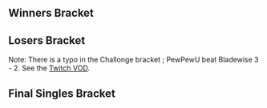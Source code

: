 {{DISPLAYTITLE:Northwest Majors VII: ''Melee'' Singles Bracket}}{{SetGame|melee}}
{{tabs static
|name1=Overview
|link1=Northwest Majors/VII/Melee
|name2=Singles Pools
|link2=Northwest Majors/VII/Melee/Singles Pools
|name3=Singles Bracket
|link3=Northwest Majors/VII/Melee/Singles Bracket
|name4=Doubles Bracket
|link4=Northwest Majors/VII/Melee/Doubles Bracket
|This=3
}}
<!-- Generated with http://tournament-nub.rhcloud.com/toliquipedia name=nwm7m1v1_2015_4_29_14_5_49 -->

==Winners Bracket==
{{64DEWBracketA
|r1m1p1=PewPewU |r1m1p1flag=us |r1m1p1score=W |r1m1win=1
|r1m1p2=Bye |r1m1p2flag= |r1m1p2score=-

|r1m2p1=Jamnt0ast |r1m2p1flag= |r1m2p1score=2 |r1m2win=1
|r1m2p2=Mayan Ryan |r1m2p2flag= |r1m2p2score=0

|r1m3p1=Ebay |r1m3p1flag=us |r1m3p1score=W |r1m3win=1
|r1m3p2=Bye |r1m3p2flag= |r1m3p2score=-

|r1m4p1=Booshk |r1m4p1flag= |r1m4p1score=0 |r1m4win=2
|r1m4p2=Pookie |r1m4p2flag= |r1m4p2score=2

|r1m5p1=Sion |r1m5p1flag=ca |r1m5p1score=W |r1m5win=1
|r1m5p2=Bye |r1m5p2flag= |r1m5p2score=-

|r1m6p1=ThePrime |r1m6p1flag=us |r1m6p1score=2 |r1m6win=1
|r1m6p2=Speake |r1m6p2flag= |r1m6p2score=0

|r1m7p1=Dr. Z |r1m7p1flag=us |r1m7p1score=W |r1m7win=1
|r1m7p2=Bye |r1m7p2flag= |r1m7p2score=-

|r1m8p1=Balloon |r1m8p1flag= |r1m8p1score=2 |r1m8win=1
|r1m8p2=Diana's Safe Landing |r1m8p2flag= |r1m8p2score=0

|r1m9p1=Silent Wolf |r1m9p1flag=us |r1m9p1score=W |r1m9win=1
|r1m9p2=Bye |r1m9p2flag= |r1m9p2score=-

|r1m10p1=Beeferpig |r1m10p1flag= |r1m10p1score=0 |r1m10win=2
|r1m10p2=Nikabod |r1m10p2flag=us |r1m10p2score=2

|r1m11p1=Chip |r1m11p1flag=us |r1m11p1score=W |r1m11win=1
|r1m11p2=Bye |r1m11p2flag= |r1m11p2score=-

|r1m12p1=Vino |r1m12p1flag=us |r1m12p1score=2 |r1m12win=1
|r1m12p2=WPHP |r1m12p2flag= |r1m12p2score=0

|r1m13p1=Chillindude |r1m13p1flag=us |r1m13p1score=W |r1m13win=1
|r1m13p2=Bye |r1m13p2flag= |r1m13p2score=-

|r1m14p1=Alphicans |r1m14p1flag=ca |r1m14p1score=2 |r1m14win=1
|r1m14p2=Keith |r1m14p2flag= |r1m14p2score=0

|r1m15p1=L |r1m15p1flag=us |r1m15p1score=W |r1m15win=1
|r1m15p2=Bye |r1m15p2flag= |r1m15p2score=-

|r1m16p1=Bird |r1m16p1flag=us |r1m16p1score=2 |r1m16win=1
|r1m16p2=ePG Chevy |r1m16p2flag= |r1m16p2score=0

|r1m17p1=SFAT |r1m17p1flag=us |r1m17p1score=W |r1m17win=1
|r1m17p2=Bye |r1m17p2flag= |r1m17p2score=-

|r1m18p1=Inkey |r1m18p1flag= |r1m18p1score=1 |r1m18win=2
|r1m18p2=Purpletuce |r1m18p2flag=us |r1m18p2score=2

|r1m19p1=CaCaw Iceman |r1m19p1flag= |r1m19p1score=W |r1m19win=1
|r1m19p2=Bye |r1m19p2flag= |r1m19p2score=-

|r1m20p1=OutTheCuts |r1m20p1flag=us |r1m20p1score=2 |r1m20win=1
|r1m20p2=Joseidon |r1m20p2flag= |r1m20p2score=0

|r1m21p1=Vish |r1m21p1flag=us |r1m21p1score=W |r1m21win=1
|r1m21p2=Bye |r1m21p2flag= |r1m21p2score=-

|r1m22p1=Oreo |r1m22p1flag= |r1m22p1score=2 |r1m22win=1
|r1m22p2=Shanks |r1m22p2flag= |r1m22p2score=0

|r1m23p1=gaR |r1m23p1flag=us |r1m23p1score=W |r1m23win=1
|r1m23p2=Bye |r1m23p2flag= |r1m23p2score=-

|r1m24p1=Wasabi |r1m24p1flag= |r1m24p1score=2 |r1m24win=1
|r1m24p2=Saggy |r1m24p2flag= |r1m24p2score=0

|r1m25p1=MacD |r1m25p1flag=us |r1m25p1score=W |r1m25win=1
|r1m25p2=Bye |r1m25p2flag= |r1m25p2score=-

|r1m26p1=Alien |r1m26p1flag= |r1m26p1score=0 |r1m26win=2
|r1m26p2=Rustin |r1m26p2flag=us |r1m26p2score=2

|r1m27p1=FatGoku |r1m27p1flag=us |r1m27p1score=W |r1m27win=1
|r1m27p2=Bye |r1m27p2flag= |r1m27p2score=-

|r1m28p1=David Cue |r1m28p1flag= |r1m28p1score=2 |r1m28win=1
|r1m28p2=Delic Dave |r1m28p2flag= |r1m28p2score=0

|r1m29p1=Bladewise |r1m29p1flag=us |r1m29p1score=W |r1m29win=1
|r1m29p2=Bye |r1m29p2flag= |r1m29p2score=-

|r1m30p1=Odds |r1m30p1flag=ca |r1m30p1score=1 |r1m30win=2
|r1m30p2=Vitamin E |r1m30p2flag= |r1m30p2score=2

|r1m31p1=NMW |r1m31p1flag=us |r1m31p1score=W |r1m31win=1
|r1m31p2=Bye |r1m31p2flag= |r1m31p2score=-

|r1m32p1=Jizzard |r1m32p1flag= |r1m32p1score=0 |r1m32win=2
|r1m32p2=SPACE |r1m32p2flag= |r1m32p2score=2

|r2m1p1=PewPewU |r2m1p1flag=us |r2m1p1score=2 |r2m1win=1
|r2m1p2=Jamnt0ast |r2m1p2flag= |r2m1p2score=0

|r2m2p1=Ebay |r2m2p1flag=us |r2m2p1score=2 |r2m2win=1
|r2m2p2=Pookie |r2m2p2flag= |r2m2p2score=0

|r2m3p1=Sion |r2m3p1flag=ca |r2m3p1score=2 |r2m3win=1
|r2m3p2=ThePrime |r2m3p2flag=us |r2m3p2score=0

|r2m4p1=Dr. Z |r2m4p1flag=us |r2m4p1score=2 |r2m4win=1
|r2m4p2=Balloon |r2m4p2flag= |r2m4p2score=0

|r2m5p1=Silent Wolf |r2m5p1flag=us |r2m5p1score=2 |r2m5win=1
|r2m5p2=Nikabod |r2m5p2flag=us |r2m5p2score=0

|r2m6p1=Chip |r2m6p1flag=us |r2m6p1score=2 |r2m6win=1
|r2m6p2=Vino |r2m6p2flag=us |r2m6p2score=0

|r2m7p1=Chillindude |r2m7p1flag=us |r2m7p1score=2 |r2m7win=1
|r2m7p2=Alphicans |r2m7p2flag=ca |r2m7p2score=0

|r2m8p1=L |r2m8p1flag=us |r2m8p1score=2 |r2m8win=1
|r2m8p2=Bird |r2m8p2flag=us |r2m8p2score=0

|r2m9p1=SFAT |r2m9p1flag=us |r2m9p1score=2 |r2m9win=1
|r2m9p2=Purpletuce |r2m9p2flag=us |r2m9p2score=0

|r2m10p1=CaCaw Iceman |r2m10p1flag= |r2m10p1score=0 |r2m10win=2
|r2m10p2=OutTheCuts |r2m10p2flag=us |r2m10p2score=2

|r2m11p1=Vish |r2m11p1flag=us |r2m11p1score=2 |r2m11win=1
|r2m11p2=Oreo |r2m11p2flag= |r2m11p2score=0

|r2m12p1=gaR |r2m12p1flag=us |r2m12p1score=2 |r2m12win=1
|r2m12p2=Wasabi |r2m12p2flag= |r2m12p2score=0

|r2m13p1=MacD |r2m13p1flag=us |r2m13p1score=2 |r2m13win=1
|r2m13p2=Rustin |r2m13p2flag=us |r2m13p2score=1

|r2m14p1=FatGoku |r2m14p1flag=us |r2m14p1score=0 |r2m14win=2
|r2m14p2=David Cue |r2m14p2flag= |r2m14p2score=2

|r2m15p1=Bladewise |r2m15p1flag=us |r2m15p1score=2 |r2m15win=1
|r2m15p2=Vitamin E |r2m15p2flag= |r2m15p2score=0

|r2m16p1=NMW |r2m16p1flag=us |r2m16p1score=2 |r2m16win=1
|r2m16p2=SPACE |r2m16p2flag= |r2m16p2score=0

|r3m1p1=PewPewU |r3m1p1flag=us |r3m1p1score=2 |r3m1win=1
|r3m1p2=Ebay |r3m1p2flag=us |r3m1p2score=0

|r3m2p1=Sion |r3m2p1flag=ca |r3m2p1score=0 |r3m2win=2
|r3m2p2=Dr. Z |r3m2p2flag=us |r3m2p2score=2

|r3m3p1=Silent Wolf |r3m3p1flag=us |r3m3p1score=2 |r3m3win=1
|r3m3p2=Chip |r3m3p2flag=us |r3m3p2score=0

|r3m4p1=Chillindude |r3m4p1flag=us |r3m4p1score=2 |r3m4win=1
|r3m4p2=L |r3m4p2flag=us |r3m4p2score=0

|r3m5p1=SFAT |r3m5p1flag=us |r3m5p1score=2 |r3m5win=1
|r3m5p2=OutTheCuts |r3m5p2flag=us |r3m5p2score=0

|r3m6p1=Vish |r3m6p1flag=us |r3m6p1score=0 |r3m6win=2
|r3m6p2=gaR |r3m6p2flag=us |r3m6p2score=2

|r3m7p1=MacD |r3m7p1flag=us |r3m7p1score=2 |r3m7win=1
|r3m7p2=David Cue |r3m7p2flag= |r3m7p2score=0

|r3m8p1=Bladewise |r3m8p1flag=us |r3m8p1score=2 |r3m8win=1
|r3m8p2=NMW |r3m8p2flag=us |r3m8p2score=0

|r4m1p1=PewPewU |r4m1p1flag=us |r4m1p1score=2 |r4m1win=1
|r4m1p2=Dr. Z |r4m1p2flag=us |r4m1p2score=1

|r4m2p1=Silent Wolf |r4m2p1flag=us |r4m2p1score=2 |r4m2win=1
|r4m2p2=Chillindude |r4m2p2flag=us |r4m2p2score=1

|r4m3p1=SFAT |r4m3p1flag=us |r4m3p1score=3 |r4m3win=1
|r4m3p2=gaR |r4m3p2flag=us |r4m3p2score=0

|r4m4p1=MacD |r4m4p1flag=us |r4m4p1score=2 |r4m4win=1
|r4m4p2=Bladewise |r4m4p2flag=us |r4m4p2score=0

|r5m1p1=PewPewU |r5m1p1flag=us |r5m1p1score=0 |r5m1win=2
|r5m1p2=Silent Wolf |r5m1p2flag=us |r5m1p2score=3

|r5m2p1=SFAT |r5m2p1flag=us |r5m2p1score=1 |r5m2win=2
|r5m2p2=MacD |r5m2p2flag=us |r5m2p2score=3
}}

==Losers Bracket==
{{64DELBracketSmwA
|tourneylink=Northwest Majors/VII/Melee
|tourneyname=Northwest Majors VII
|l1placement=49-64
|l2placement=33-48
|l3placement=25-32
|l4placement=17-24
|l5placement=13-16
|l6placement=9-12
|l7placement=7-8
|l8placement=5-6
|l1m1p1=Bye |l1m1p1flag= |l1m1p1score=- |l1m1win=2
|l1m1p2=Mayan Ryan |l1m1p2flag= |l1m1p2score=W

|l1m2p1=Bye |l1m2p1flag= |l1m2p1score=- |l1m2win=2
|l1m2p2=Booshk |l1m2p2flag= |l1m2p2score=W

|l1m3p1=Bye |l1m3p1flag= |l1m3p1score=- |l1m3win=2
|l1m3p2=Speake |l1m3p2flag= |l1m3p2score=W

|l1m4p1=Bye |l1m4p1flag= |l1m4p1score=- |l1m4win=2
|l1m4p2=Diana's Safe Landing |l1m4p2flag= |l1m4p2score=W

|l1m5p1=Bye |l1m5p1flag= |l1m5p1score=- |l1m5win=2
|l1m5p2=Beeferpig |l1m5p2flag= |l1m5p2score=W

|l1m6p1=Bye |l1m6p1flag= |l1m6p1score=- |l1m6win=2
|l1m6p2=WPHP |l1m6p2flag= |l1m6p2score=W

|l1m7p1=Bye |l1m7p1flag= |l1m7p1score=- |l1m7win=2
|l1m7p2=Keith |l1m7p2flag= |l1m7p2score=W

|l1m8p1=Bye |l1m8p1flag= |l1m8p1score=- |l1m8win=2
|l1m8p2=ePG Chevy |l1m8p2flag= |l1m8p2score=W

|l1m9p1=Bye |l1m9p1flag= |l1m9p1score=- |l1m9win=2
|l1m9p2=Inkey |l1m9p2flag= |l1m9p2score=W

|l1m10p1=Bye |l1m10p1flag= |l1m10p1score=- |l1m10win=2
|l1m10p2=Joseidon |l1m10p2flag= |l1m10p2score=W

|l1m11p1=Bye |l1m11p1flag= |l1m11p1score=- |l1m11win=2
|l1m11p2=Shanks |l1m11p2flag= |l1m11p2score=W

|l1m12p1=Bye |l1m12p1flag= |l1m12p1score=- |l1m12win=2
|l1m12p2=Saggy |l1m12p2flag= |l1m12p2score=W

|l1m13p1=Bye |l1m13p1flag= |l1m13p1score=- |l1m13win=2
|l1m13p2=Alien |l1m13p2flag= |l1m13p2score=W

|l1m14p1=Bye |l1m14p1flag= |l1m14p1score=- |l1m14win=2
|l1m14p2=Delic Dave |l1m14p2flag= |l1m14p2score=W

|l1m15p1=Bye |l1m15p1flag= |l1m15p1score=- |l1m15win=2
|l1m15p2=Odds |l1m15p2flag=ca |l1m15p2score=W

|l1m16p1=Bye |l1m16p1flag= |l1m16p1score=- |l1m16win=2
|l1m16p2=Jizzard |l1m16p2flag= |l1m16p2score=W

|l2m1p1=SPACE |l2m1p1flag= |l2m1p1score=0 |l2m1win=2
|l2m1p2=Mayan Ryan |l2m1p2flag= |l2m1p2score=2

|l2m2p1=Vitamin E |l2m2p1flag= |l2m2p1score=0 |l2m2win=2
|l2m2p2=Booshk |l2m2p2flag= |l2m2p2score=2

|l2m3p1=FatGoku |l2m3p1flag=us |l2m3p1score=2 |l2m3win=1
|l2m3p2=Speake |l2m3p2flag= |l2m3p2score=0

|l2m4p1=Rustin |l2m4p1flag=us |l2m4p1score=2 |l2m4win=1
|l2m4p2=Diana's Safe Landing |l2m4p2flag= |l2m4p2score=0

|l2m5p1=Wasabi |l2m5p1flag= |l2m5p1score=0 |l2m5win=2
|l2m5p2=Beeferpig |l2m5p2flag= |l2m5p2score=2

|l2m6p1=Oreo |l2m6p1flag= |l2m6p1score=2 |l2m6win=1
|l2m6p2=WPHP |l2m6p2flag= |l2m6p2score=0

|l2m7p1=CaCaw Iceman |l2m7p1flag= |l2m7p1score=2 |l2m7win=1
|l2m7p2=Keith |l2m7p2flag= |l2m7p2score=0

|l2m8p1=Purpletuce |l2m8p1flag=us |l2m8p1score=2 |l2m8win=1
|l2m8p2=ePG Chevy |l2m8p2flag= |l2m8p2score=0

|l2m9p1=Bird |l2m9p1flag=us |l2m9p1score=2 |l2m9win=1
|l2m9p2=Inkey |l2m9p2flag= |l2m9p2score=0

|l2m10p1=Alphicans |l2m10p1flag=ca |l2m10p1score=2 |l2m10win=1
|l2m10p2=Joseidon |l2m10p2flag= |l2m10p2score=0

|l2m11p1=Vino |l2m11p1flag=us |l2m11p1score=2 |l2m11win=1
|l2m11p2=Shanks |l2m11p2flag= |l2m11p2score=0

|l2m12p1=Nikabod |l2m12p1flag=us |l2m12p1score=2 |l2m12win=1
|l2m12p2=Saggy |l2m12p2flag= |l2m12p2score=0

|l2m13p1=Balloon |l2m13p1flag= |l2m13p1score=2 |l2m13win=1
|l2m13p2=Alien |l2m13p2flag= |l2m13p2score=0

|l2m14p1=ThePrime |l2m14p1flag=us |l2m14p1score=2 |l2m14win=1
|l2m14p2=Delic Dave |l2m14p2flag= |l2m14p2score=0

|l2m15p1=Pookie |l2m15p1flag= |l2m15p1score=0 |l2m15win=2
|l2m15p2=Odds |l2m15p2flag=ca |l2m15p2score=2

|l2m16p1=Jamnt0ast |l2m16p1flag= |l2m16p1score=0 |l2m16win=2
|l2m16p2=Jizzard |l2m16p2flag= |l2m16p2score=2

|l3m1p1=Mayan Ryan |l3m1p1flag= |l3m1p1score=2 |l3m1win=1
|l3m1p2=Booshk |l3m1p2flag= |l3m1p2score=0

|l3m2p1=FatGoku |l3m2p1flag=us |l3m2p1score=2 |l3m2win=1
|l3m2p2=Rustin |l3m2p2flag=us |l3m2p2score=0

|l3m3p1=Beeferpig |l3m3p1flag= |l3m3p1score=2 |l3m3win=1
|l3m3p2=Oreo |l3m3p2flag= |l3m3p2score=0

|l3m4p1=CaCaw Iceman |l3m4p1flag= |l3m4p1score=0 |l3m4win=2
|l3m4p2=Purpletuce |l3m4p2flag=us |l3m4p2score=2

|l3m5p1=Bird |l3m5p1flag=us |l3m5p1score=0 |l3m5win=2
|l3m5p2=Alphicans |l3m5p2flag=ca |l3m5p2score=2

|l3m6p1=Vino |l3m6p1flag=us |l3m6p1score=0 |l3m6win=2
|l3m6p2=Nikabod |l3m6p2flag=us |l3m6p2score=2

|l3m7p1=Balloon |l3m7p1flag= |l3m7p1score=0 |l3m7win=2
|l3m7p2=ThePrime |l3m7p2flag=us |l3m7p2score=2

|l3m8p1=Odds |l3m8p1flag=ca |l3m8p1score=2 |l3m8win=1
|l3m8p2=Jizzard |l3m8p2flag= |l3m8p2score=0

|l4m1p1=L |l4m1p1flag=us |l4m1p1score=2 |l4m1win=1
|l4m1p2=Mayan Ryan |l4m1p2flag= |l4m1p2score=0

|l4m2p1=Chip |l4m2p1flag=us |l4m2p1score=0 |l4m2win=2
|l4m2p2=FatGoku |l4m2p2flag=us |l4m2p2score=2

|l4m3p1=Sion |l4m3p1flag=ca |l4m3p1score=2 |l4m3win=1
|l4m3p2=Beeferpig |l4m3p2flag= |l4m3p2score=0

|l4m4p1=Ebay |l4m4p1flag=us |l4m4p1score=2 |l4m4win=1
|l4m4p2=Purpletuce |l4m4p2flag=us |l4m4p2score=0

|l4m5p1=NMW |l4m5p1flag=us |l4m5p1score=2 |l4m5win=1
|l4m5p2=Alphicans |l4m5p2flag=ca |l4m5p2score=0

|l4m6p1=David Cue |l4m6p1flag= |l4m6p1score=0 |l4m6win=2
|l4m6p2=Nikabod |l4m6p2flag=us |l4m6p2score=2

|l4m7p1=Vish |l4m7p1flag=us |l4m7p1score=2 |l4m7win=1
|l4m7p2=ThePrime |l4m7p2flag=us |l4m7p2score=0

|l4m8p1=OutTheCuts |l4m8p1flag=us |l4m8p1score=2 |l4m8win=1
|l4m8p2=Odds |l4m8p2flag=ca |l4m8p2score=0

|l5m1p1=L |l5m1p1flag=us |l5m1p1score=1 |l5m1win=2
|l5m1p2=FatGoku |l5m1p2flag=us |l5m1p2score=2

|l5m2p1=Sion |l5m2p1flag=ca |l5m2p1score=1 |l5m2win=2
|l5m2p2=Ebay |l5m2p2flag=us |l5m2p2score=2

|l5m3p1=NMW |l5m3p1flag=us |l5m3p1score=2 |l5m3win=1
|l5m3p2=Nikabod |l5m3p2flag=us |l5m3p2score=0

|l5m4p1=Vish |l5m4p1flag=us |l5m4p1score=2 |l5m4win=1
|l5m4p2=OutTheCuts |l5m4p2flag=us |l5m4p2score=0

|l6m1p1=gaR |l6m1p1flag=us |l6m1p1score=1 |l6m1win=2
|l6m1p2=FatGoku |l6m1p2flag=us |l6m1p2score=2

|l6m2p1=Bladewise |l6m2p1flag=us |l6m2p1score=2 |l6m2win=1
|l6m2p2=Ebay |l6m2p2flag=us |l6m2p2score=0

|l6m3p1=Dr. Z |l6m3p1flag=us |l6m3p1score=2 |l6m3win=1
|l6m3p2=NMW |l6m3p2flag=us |l6m3p2score=1

|l6m4p1=Chillindude |l6m4p1flag=us |l6m4p1score=2 |l6m4win=1
|l6m4p2=Vish |l6m4p2flag=us |l6m4p2score=0

|l7m1p1=FatGoku |l7m1p1flag=us |l7m1p1score=0 |l7m1win=2
|l7m1p2=Bladewise |l7m1p2flag=us |l7m1p2score=3

|l7m2p1=Dr. Z |l7m2p1flag=us |l7m2p1score=0 |l7m2win=2
|l7m2p2=Chillindude |l7m2p2flag=us |l7m2p2score=3

|l8m1p1=PewPewU |l8m1p1flag=us |l8m1p1score=3 |l8m1win=1
|l8m1p2=Bladewise |l8m1p2flag=us |l8m1p2score=2

|l8m2p1=SFAT |l8m2p1flag=us |l8m2p1score=3 |l8m2win=1
|l8m2p2=Chillindude |l8m2p2flag=us |l8m2p2score=2
}}

Note: There is a typo in the Challonge bracket ; PewPewU beat Bladewise 3 - 2. See the [https://www.twitch.tv/teamkhaos/v/4401441?t=2h49m52s Twitch VOD].
<onlyinclude>
==Final Singles Bracket==
{{DEFinalSmwBracket
|tourneylink=Northwest Majors/VII/Melee
|tourneyname=Northwest Majors VII
|l1placement=4
|r2placement=3
|r3loserplacement=2
|r3winnerplacement=1

<!-- FROM WINNERS -->
|r1m1p1=Silent Wolf |r1m1p1flag=us |r1m1p1score=3 |r1m1win=1
|r1m1p2=MacD |r1m1p2flag=us |r1m1p2score=0

<!-- FROM LOSERS -->
|l1m1p1=PewPewU |l1m1p1flag=us |l1m1p1score=3 |l1m1win=1
|l1m1p2=SFAT |l1m1p2flag=us |l1m1p2score=2

<!-- LOSERS FINALS -->
|r2m1p1=MacD |r2m1p1flag=us |r2m1p1score=2 |r2m1win=2
|r2m1p2=PewPewU |r2m1p2flag=us |r2m1p2score=3

<!-- GRAND FINALS -->
|r3m1p1=Silent Wolf |r3m1p1flag=us |r3m1p1score=3 |r3m1win=1
|r3m1p2=PewPewU |r3m1p2flag=us |r3m1p2score=1
}}
</onlyinclude>
